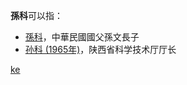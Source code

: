 '''孫科'''可以指：
* [[孫科|孫科]]，中華民國國父孫文長子
* [[孙科_(1965年)|孙科 (1965年)]]，陕西省科学技术厅厅长

{{disambig}}

[[Category:二字孙姓人名消歧义|ke]]